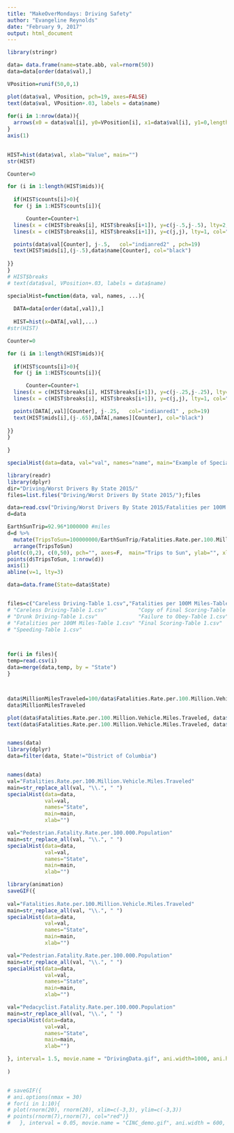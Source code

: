 ```yaml
---
title: "MakeOverMondays: Driving Safety"
author: "Evangeline Reynolds"
date: "February 9, 2017"
output: html_document
---
```


```r
library(stringr)
```


```r
data= data.frame(name=state.abb, val=rnorm(50))
data=data[order(data$val),]

VPosition=runif(50,0,1)

plot(data$val, VPosition, pch=19, axes=FALSE)
text(data$val, VPosition+.03, labels = data$name)
  
for(i in 1:nrow(data)){
  arrows(x0 = data$val[i], y0=VPosition[i], x1=data$val[i], y1=0,length = .1)      
}
axis(1)
     

```


```r
HIST=hist(data$val, xlab="Value", main="")
str(HIST)

Counter=0

for (i in 1:length(HIST$mids)){ 
  
  if(HIST$counts[i]>0){
  for (j in 1:HIST$counts[i]){

      Counter=Counter+1  
  lines(x = c(HIST$breaks[i], HIST$breaks[i+1]), y=c(j-.5,j-.5), lty=2, col="grey")    
  lines(x = c(HIST$breaks[i], HIST$breaks[i+1]), y=c(j,j), lty=1, col="grey")    

  points(data$val[Counter], j-.5,   col="indianred2" , pch=19)
  text(HIST$mids[i],(j-.5),data$name[Counter], col="black")
  
}}
}
# HIST$breaks
# text(data$val, VPosition+.03, labels = data$name)
```


```r
specialHist=function(data, val, names, ...){
  
  DATA=data[order(data[,val]),]
  
  HIST=hist(x=DATA[,val],...)
#str(HIST)

Counter=0

for (i in 1:length(HIST$mids)){ 
  
  if(HIST$counts[i]>0){
  for (j in 1:HIST$counts[i]){

      Counter=Counter+1  
  lines(x = c(HIST$breaks[i], HIST$breaks[i+1]), y=c(j-.25,j-.25), lty=2, col="grey")    
  lines(x = c(HIST$breaks[i], HIST$breaks[i+1]), y=c(j,j), lty=1, col="grey")    

  points(DATA[,val][Counter], j-.25,   col="indianred1" , pch=19)
  text(HIST$mids[i],(j-.65),DATA[,names][Counter], col="black")
  
}}
}
  
}

specialHist(data=data, val="val", names="name", main="Example of Special Histogram", xlab="Value of variable")

```


```r
library(readr)
library(dplyr)
dir="Driving/Worst Drivers By State 2015/"
files=list.files("Driving/Worst Drivers By State 2015/");files

data=read.csv("Driving/Worst Drivers By State 2015/Fatalities per 100M Miles-Table 1.csv")
d=data

EarthSunTrip=92.96*1000000 #miles
d=d %>%
  mutate(TripsToSun=100000000/EarthSunTrip/Fatalities.Rate.per.100.Million.Vehicle.Miles.Traveled) %>%
  arrange(TripsToSun)
plot(c(0,2), c(0,50), pch="", axes=F,  main="Trips to Sun", ylab="", xlab="")
points(d$TripsToSun, 1:nrow(d))
axis(1)
abline(v=1, lty=3)

data=data.frame(State=data$State)


files=c("Careless Driving-Table 1.csv","Fatalities per 100M Miles-Table 1.csv")
# "Careless Driving-Table 1.csv"          "Copy of Final Scoring-Table 1.csv"    
# "Drunk Driving-Table 1.csv"             "Failure to Obey-Table 1.csv"          
# "Fatalities per 100M Miles-Table 1.csv" "Final Scoring-Table 1.csv"            
# "Speeding-Table 1.csv"  



for(i in files){
temp=read.csv(i)
data=merge(data,temp, by = "State")
}



data$MillionMilesTraveled=100/data$Fatalities.Rate.per.100.Million.Vehicle.Miles.Traveled
data$MillionMilesTraveled

plot(data$Fatalities.Rate.per.100.Million.Vehicle.Miles.Traveled, data$Population..Thousands.)
text(data$Fatalities.Rate.per.100.Million.Vehicle.Miles.Traveled, data$Population..Thousands., data$State)


names(data)
library(dplyr)
data=filter(data, State!="District of Columbia")


names(data)
val="Fatalities.Rate.per.100.Million.Vehicle.Miles.Traveled"
main=str_replace_all(val, "\\.", " ")
specialHist(data=data, 
            val=val, 
            names="State", 
            main=main, 
            xlab="")

val="Pedestrian.Fatality.Rate.per.100.000.Population"
main=str_replace_all(val, "\\.", " ")
specialHist(data=data, 
            val=val, 
            names="State", 
            main=main, 
            xlab="")
```

```r
library(animation)
saveGIF({
  
val="Fatalities.Rate.per.100.Million.Vehicle.Miles.Traveled"
main=str_replace_all(val, "\\.", " ")
specialHist(data=data, 
            val=val, 
            names="State", 
            main=main, 
            xlab="")

val="Pedestrian.Fatality.Rate.per.100.000.Population"
main=str_replace_all(val, "\\.", " ")
specialHist(data=data, 
            val=val, 
            names="State", 
            main=main, 
            xlab="")  

val="Pedacyclist.Fatality.Rate.per.100.000.Population"
main=str_replace_all(val, "\\.", " ")
specialHist(data=data, 
            val=val, 
            names="State", 
            main=main, 
            xlab="")  

}, interval= 1.5, movie.name = "DrivingData.gif", ani.width=1000, ani.height =600
  
)


# saveGIF({
# ani.options(nmax = 30)
# for(i in 1:10){  
# plot(rnorm(20), rnorm(20), xlim=c(-3,3), ylim=c(-3,3))
# points(rnorm(7),rnorm(7), col="red")}
#   }, interval = 0.05, movie.name = "CINC_demo.gif", ani.width = 600, ani.height = 600)

```
